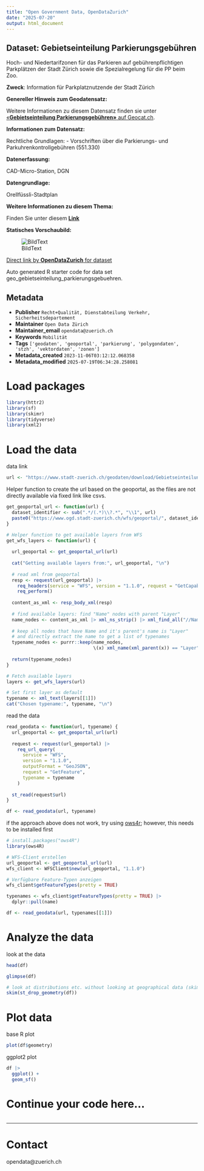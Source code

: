 ```yaml
---
title: "Open Government Data, OpenDataZurich"
date: "2025-07-20"
output: html_document
---
```


## Dataset: Gebietseinteilung Parkierungsgebühren

Hoch- und Niedertarifzonen für das Parkieren auf gebührenpflichtigen Parkplätzen der Stadt Zürich sowie die Spezialregelung für die PP beim Zoo.

**Zweck**: Information für Parkplatznutzende der Stadt Zürich

**Genereller Hinweis zum Geodatensatz:**


Weitere Informationen zu diesem Datensatz finden sie unter [«**Gebietseinteilung Parkierungsgebühren»** auf Geocat.ch](https://www.geocat.ch/geonetwork/srv/ger/catalog.search#/metadata/c9bed8cc-877f-41a4-a2ea-4c67a96da28f).				
			   

**Informationen zum Datensatz:**

Rechtliche Grundlagen:
- Vorschriften über die Parkierungs- und Parkuhrenkontrollgebühren (551.330)

**Datenerfassung:**

CAD-Micro-Station, DGN

**Datengrundlage:**

Orellfüssli-Stadtplan

**Weitere Informationen zu diesem Thema:**

Finden Sie unter diesem [**Link**](https://www.stadt-zuerich.ch/de/politik-und-verwaltung/politik-und-recht/amtliche-sammlung/5/551/330.html)

**Statisches Vorschaubild:**

![BildText](https://www.gis.stadt-zuerich.ch/zueriplan_docs/geocat/c9bed8cc-877f-41a4-a2ea-4c67a96da28f.png)



[Direct link by **OpenDataZurich** for dataset](https://data.stadt-zuerich.ch/dataset/geo_gebietseinteilung_parkierungsgebuehren)

Auto generated R starter code for data set geo_gebietseinteilung_parkierungsgebuehren.

## Metadata

- **Publisher** `Recht+Qualität, Dienstabteilung Verkehr, Sicherheitsdepartement`
- **Maintainer** `Open Data Zürich`
- **Maintainer_email** `opendata@zuerich.ch`
- **Keywords** `Mobilität`
- **Tags** `['geodaten', 'geoportal', 'parkierung', 'polygondaten', 'stzh', 'vektordaten', 'zonen']`
- **Metadata_created** `2023-11-06T03:12:12.068358`
- **Metadata_modified** `2025-07-19T06:34:28.258081`


# Load packages

```r
library(httr2)
library(sf)
library(skimr)
library(tidyverse)
library(xml2)
```

# Load the data

data link
```r
url <- "https://www.stadt-zuerich.ch/geodaten/download/Gebietseinteilung_Parkierungsgebuehren?format=geojson_link"
```


Helper function to create the url based on the geoportal, as the files are not directly available via fixed link like csvs.
```r
get_geoportal_url <- function(url) {
  dataset_identifier <- sub(".*/(.*)\\?.*", "\\1", url)
  paste0("https://www.ogd.stadt-zuerich.ch/wfs/geoportal/", dataset_identifier)
}
```

```r
# Helper function to get available layers from WFS
get_wfs_layers <- function(url) {
  
  url_geoportal <- get_geoportal_url(url)
  
  cat("Getting available layers from:", url_geoportal, "\n")
  
  # read xml from geoportal
  resp <- request(url_geoportal) |> 
    req_headers(service = "WFS", version = "1.1.0", request = "GetCapabilities") |> 
    req_perform()
  
  content_as_xml <- resp_body_xml(resp)
  
  # find available layers: find "Name" nodes with parent "Layer"
  name_nodes <- content_as_xml |> xml_ns_strip() |> xml_find_all("//Name")
  
  # keep all nodes that have Name and it's parent's name is "Layer"
  # and directly extract the name to get a list of typenames
  typename_nodes <- purrr::keep(name_nodes,
                                \(x) xml_name(xml_parent(x)) == "Layer")
  
  return(typename_nodes)
}

# Fetch available layers
layers <- get_wfs_layers(url)

# Set first layer as default
typename <- xml_text(layers[[1]])
cat("Chosen typename:", typename, "\n")
```

read the data
```r
read_geodata <- function(url, typename) {
  url_geoportal <- get_geoportal_url(url)
  
  request <- request(url_geoportal) |>
    req_url_query(
      service = "WFS",
      version = "1.1.0",
      outputFormat = "GeoJSON",
      request = "GetFeature",
      typename = typename
    )
  
  st_read(request$url)
}

df <- read_geodata(url, typename)
```

if the approach above does not work, try using [ows4r](https://eblondel.github.io/ows4R/); however, this needs to be installed first
```r
# install.packages("ows4R")
library(ows4R)

# WFS-Client erstellen
url_geoportal <- get_geoportal_url(url)
wfs_client <- WFSClient$new(url_geoportal, "1.1.0")

# Verfügbare Feature-Typen anzeigen
wfs_client$getFeatureTypes(pretty = TRUE)

typenames <- wfs_client$getFeatureTypes(pretty = TRUE) |> 
  dplyr::pull(name)

df <- read_geodata(url, typenames[[1]])
```

# Analyze the data

look at the data
```r
head(df)
```

```r
glimpse(df)
```

```r
# look at distributions etc. without looking at geographical data (skim cannot deal with geometries)
skim(st_drop_geometry(df))
```

# Plot data

base R plot
```r
plot(df$geometry)
```

ggplot2 plot
```r
df |>
  ggplot() +
  geom_sf()
```

# Continue your code here...

```r

```

------------------------------------------------------------------------

# Contact

opendata@zuerich.ch
